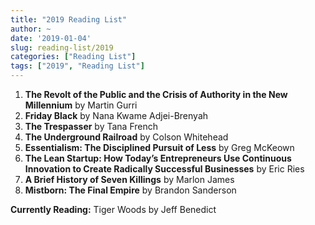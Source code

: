```yaml
---
title: "2019 Reading List"
author: ~
date: '2019-01-04'
slug: reading-list/2019
categories: ["Reading List"]
tags: ["2019", "Reading List"]
---
```


1.  **The Revolt of the Public and the Crisis of Authority in the New Millennium** by Martin Gurri
2.  **Friday Black** by Nana Kwame Adjei-Brenyah
3.  **The Trespasser** by Tana French
4.  **The Underground Railroad** by Colson Whitehead  
5.  **Essentialism: The Disciplined Pursuit of Less** by Greg McKeown  
6.  **The Lean Startup: How Today's Entrepreneurs Use Continuous Innovation to Create Radically Successful Businesses** by Eric Ries  
7.  **A Brief History of Seven Killings** by Marlon James  
8.  **Mistborn: The Final Empire** by Brandon Sanderson

**Currently Reading:** Tiger Woods by Jeff Benedict
